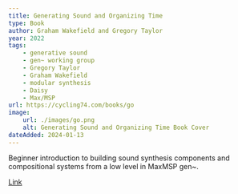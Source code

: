 ```yaml
---
title: Generating Sound and Organizing Time
type: Book
author: Graham Wakefield and Gregory Taylor
year: 2022
tags:
    - generative sound
    - gen~ working group
    - Gregory Taylor
    - Graham Wakefield
    - modular synthesis
    - Daisy
    - Max/MSP
url: https://cycling74.com/books/go
image:
    url: ./images/go.png
    alt: Generating Sound and Organizing Time Book Cover
dateAdded: 2024-01-13
---
```


Beginner introduction to building sound synthesis components and compositional systems from a low level in MaxMSP gen~.

<a href={frontmatter.url}>Link</a>
